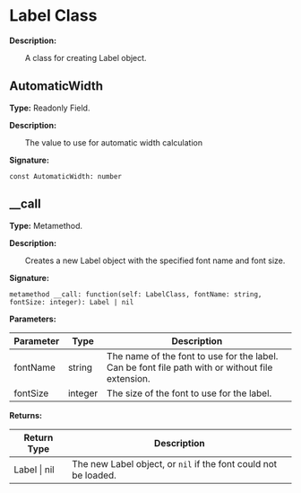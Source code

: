 
# Label Class

**Description:**

&emsp;&emsp;A class for creating Label object.

## AutomaticWidth

**Type:** Readonly Field.

**Description:**

&emsp;&emsp;The value to use for automatic width calculation

**Signature:**
```tl
const AutomaticWidth: number
```

## __call

**Type:** Metamethod.

**Description:**

&emsp;&emsp;Creates a new Label object with the specified font name and font size.

**Signature:**
```tl
metamethod __call: function(self: LabelClass, fontName: string, fontSize: integer): Label | nil
```

**Parameters:**

| Parameter | Type | Description |
| --- | --- | --- |
| fontName | string | The name of the font to use for the label.<br/>Can be font file path with or without file extension. |
| fontSize | integer | The size of the font to use for the label. |

**Returns:**

| Return Type | Description |
| --- | --- |
| Label \| nil | The new Label object, or `nil` if the font could not be loaded. |